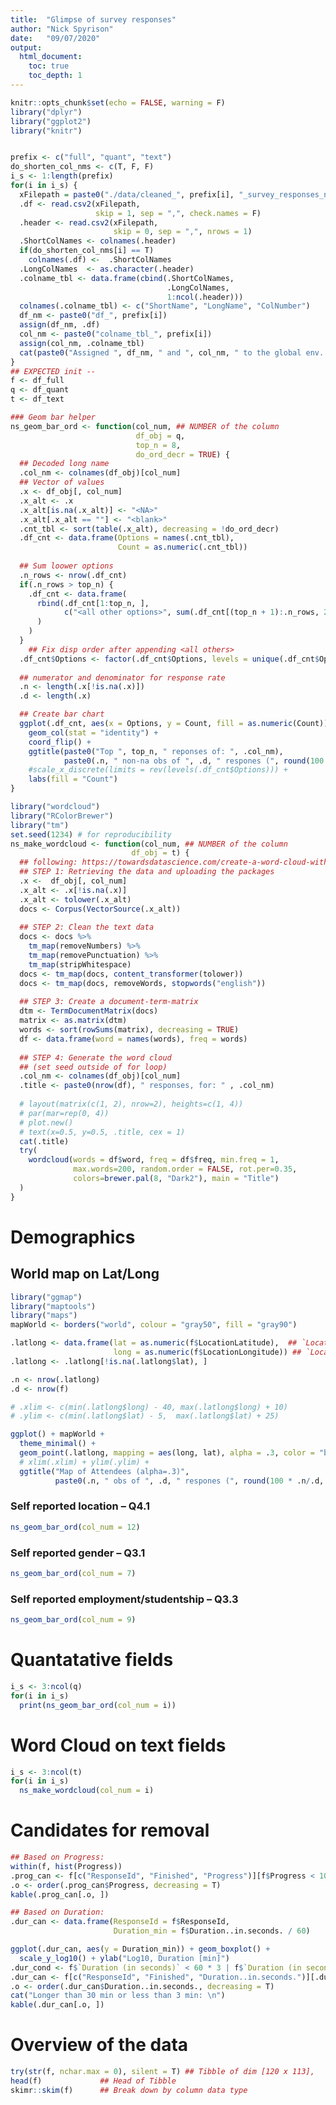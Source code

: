 ```yaml
---
title:  "Glimpse of survey responses"
author: "Nick Spyrison"
date:   "09/07/2020"
output:
  html_document:
    toc: true
    toc_depth: 1
---
```


```r
knitr::opts_chunk$set(echo = FALSE, warning = F)
library("dplyr")
library("ggplot2")
library("knitr")


prefix <- c("full", "quant", "text")
do_shorten_col_nms <- c(T, F, F)
i_s <- 1:length(prefix)
for(i in i_s) {
  xFilepath = paste0("./data/cleaned_", prefix[i], "_survey_responses_ns2020-07-11.csv")
  .df <- read.csv2(xFilepath, 
                   skip = 1, sep = ",", check.names = F)
  .header <- read.csv2(xFilepath, 
                       skip = 0, sep = ",", nrows = 1)
  .ShortColNames <- colnames(.header)
  if(do_shorten_col_nms[i] == T)
    colnames(.df) <-  .ShortColNames
  .LongColNames  <- as.character(.header)
  .colname_tbl <- data.frame(cbind(.ShortColNames,
                                   .LongColNames,
                                   1:ncol(.header)))
  colnames(.colname_tbl) <- c("ShortName", "LongName", "ColNumber")
  df_nm <- paste0("df_", prefix[i])
  assign(df_nm, .df)
  col_nm <- paste0("colname_tbl_", prefix[i])
  assign(col_nm, .colname_tbl)
  cat(paste0("Assigned ", df_nm, " and ", col_nm, " to the global env. \n"))
}
## EXPECTED init --
f <- df_full
q <- df_quant
t <- df_text
```


```r
### Geom bar helper
ns_geom_bar_ord <- function(col_num, ## NUMBER of the column
                            df_obj = q,
                            top_n = 8,
                            do_ord_decr = TRUE) {
  ## Decoded long name
  .col_nm <- colnames(df_obj)[col_num]
  ## Vector of values
  .x <- df_obj[, col_num]
  .x_alt <- .x
  .x_alt[is.na(.x_alt)] <- "<NA>"
  .x_alt[.x_alt == ""] <- "<blank>"
  .cnt_tbl <- sort(table(.x_alt), decreasing = !do_ord_decr)
  .df_cnt <- data.frame(Options = names(.cnt_tbl), 
                        Count = as.numeric(.cnt_tbl))
  
  ## Sum loower options
  .n_rows <- nrow(.df_cnt)
  if(.n_rows > top_n) {
    .df_cnt <- data.frame(
      rbind(.df_cnt[1:top_n, ],
            c("<all other options>", sum(.df_cnt[(top_n + 1):.n_rows, 2]))
      )
    )
  }
    ## Fix disp order after appending <all others>
  .df_cnt$Options <- factor(.df_cnt$Options, levels = unique(.df_cnt$Options))
  
  ## numerator and denominator for response rate
  .n <- length(.x[!is.na(.x)])
  .d <- length(.x)

  ## Create bar chart
  ggplot(.df_cnt, aes(x = Options, y = Count, fill = as.numeric(Count))) + 
    geom_col(stat = "identity") + 
    coord_flip() + 
    ggtitle(paste0("Top ", top_n, " reponses of: ", .col_nm),
            paste0(.n, " non-na obs of ", .d, " respones (", round(100 * .n/.d, 1),"%)")) +
    #scale_x_discrete(limits = rev(levels(.df_cnt$Options))) +
    labs(fill = "Count")
}

library("wordcloud")
library("RColorBrewer")
library("tm")
set.seed(1234) # for reproducibility 
ns_make_wordcloud <- function(col_num, ## NUMBER of the column
                           df_obj = t) {
  ## following: https://towardsdatascience.com/create-a-word-cloud-with-r-bde3e7422e8a
  ## STEP 1: Retrieving the data and uploading the packages
  .x <-  df_obj[, col_num]
  .x_alt <- .x[!is.na(.x)]
  .x_alt <- tolower(.x_alt)
  docs <- Corpus(VectorSource(.x_alt))
  
  ## STEP 2: Clean the text data
  docs <- docs %>%
    tm_map(removeNumbers) %>%
    tm_map(removePunctuation) %>%
    tm_map(stripWhitespace)
  docs <- tm_map(docs, content_transformer(tolower))
  docs <- tm_map(docs, removeWords, stopwords("english"))
  
  ## STEP 3: Create a document-term-matrix
  dtm <- TermDocumentMatrix(docs) 
  matrix <- as.matrix(dtm) 
  words <- sort(rowSums(matrix), decreasing = TRUE) 
  df <- data.frame(word = names(words), freq = words)
  
  ## STEP 4: Generate the word cloud
  ## (set seed outside of for loop)
  .col_nm <- colnames(df_obj)[col_num]
  .title <- paste0(nrow(df), " responses, for: " , .col_nm)
  
  # layout(matrix(c(1, 2), nrow=2), heights=c(1, 4))
  # par(mar=rep(0, 4))
  # plot.new()
  # text(x=0.5, y=0.5, .title, cex = 1)
  cat(.title)
  try(
    wordcloud(words = df$word, freq = df$freq, min.freq = 1,
              max.words=200, random.order = FALSE, rot.per=0.35,
              colors=brewer.pal(8, "Dark2"), main = "Title")
  )
}
```

# Demographics

## World map on Lat/Long


```r
library("ggmap")
library("maptools")
library("maps")
mapWorld <- borders("world", colour = "gray50", fill = "gray90")

.latlong <- data.frame(lat = as.numeric(f$LocationLatitude),  ## `Location Latitude`
                       long = as.numeric(f$LocationLongitude)) ## `Location Longitude`
.latlong <- .latlong[!is.na(.latlong$lat), ]

.n <- nrow(.latlong)
.d <- nrow(f)

# .xlim <- c(min(.latlong$long) - 40, max(.latlong$long) + 10)
# .ylim <- c(min(.latlong$lat) - 5,  max(.latlong$lat) + 25)

ggplot() + mapWorld +
  theme_minimal() + 
  geom_point(.latlong, mapping = aes(long, lat), alpha = .3, color = "blue") +
  # xlim(.xlim) + ylim(.ylim) + 
  ggtitle("Map of Attendees (alpha=.3)", 
          paste0(.n, " obs of ", .d, " respones (", round(100 * .n/.d, 1),"%)"))
```

### Self reported location -- Q4.1

```r
ns_geom_bar_ord(col_num = 12)
```

### Self reported gender -- Q3.1

```r
ns_geom_bar_ord(col_num = 7)
```

### Self reported employment/studentship -- Q3.3

```r
ns_geom_bar_ord(col_num = 9)
```
# Quantatative fields

```r
i_s <- 3:ncol(q)
for(i in i_s)
  print(ns_geom_bar_ord(col_num = i))
```


# Word Cloud on text fields

```r
i_s <- 3:ncol(t)
for(i in i_s)
  ns_make_wordcloud(col_num = i)
```

# Candidates for removal

```r
## Based on Progress:
within(f, hist(Progress))
.prog_can <- f[c("ResponseId", "Finished", "Progress")][f$Progress < 100, ]
.o <- order(.prog_can$Progress, decreasing = T)
kable(.prog_can[.o, ])

## Based on Duration:
.dur_can <- data.frame(ResponseId = f$ResponseId,
                       Duration_min = f$Duration..in.seconds. / 60)

ggplot(.dur_can, aes(y = Duration_min)) + geom_boxplot() +
  scale_y_log10() + ylab("Log10, Duration [min]")
.dur_cond <- f$`Duration (in seconds)` < 60 * 3 | f$`Duration (in seconds)` > 60 * 30
.dur_can <- f[c("ResponseId", "Finished", "Duration..in.seconds.")][.dur_cond, ]
.o <- order(.dur_can$Duration..in.seconds., decreasing = T)
cat("Longer than 30 min or less than 3 min: \n")
kable(.dur_can[.o, ])


```

# Overview of the data

```r
try(str(f, nchar.max = 0), silent = T) ## Tibble of dim [120 x 113], 
head(f)             ## Head of Tibble
skimr::skim(f)      ## Break down by column data type
```

